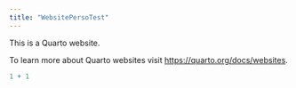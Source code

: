 ```yaml
---
title: "WebsitePersoTest"
---
```


This is a Quarto website.

To learn more about Quarto websites visit <https://quarto.org/docs/websites>.

```r
1 + 1
```
